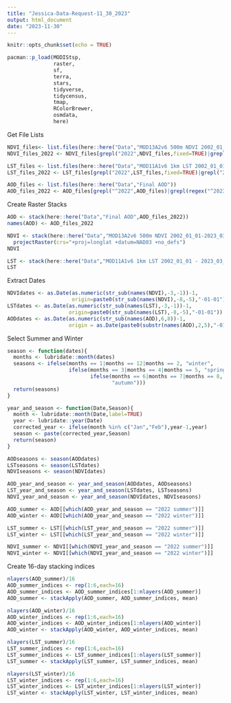 ```yaml
---
title: "Jessica-Data-Request-11_30_2023"
output: html_document
date: "2023-11-30"
---
```


```r
knitr::opts_chunk$set(echo = TRUE)
```

```r
pacman::p_load(MODIStsp,
               raster,
               sf,
               terra,
               stars,
               tidyverse,
               tidycensus,
               tmap,
               RColorBrewer,
               osmdata,
               here)
```

Get File Lists
```r
NDVI_files<- list.files(here::here("Data","MOD13A2v6 500m NDVI 2002_01_01-2023_03_23","NDVI"))
NDVI_files_2022 <- NDVI_files[grepl("2022",NDVI_files,fixed=TRUE)|grepl("2023",NDVI_files,fixed=TRUE)]

LST_files <- list.files(here::here("Data","MOD11A1v6 1km LST 2002_01_01 - 2023_03_23","LST_Day_1km"))
LST_files_2022 <- LST_files[grepl("2022",LST_files,fixed=TRUE)|grepl("2023",LST_files,fixed=TRUE)]

AOD_files <- list.files(here::here("Data","Final AOD"))
AOD_files_2022 <- AOD_files[grepl("^2022",AOD_files)|grepl(regex("^2023"),AOD_files)]
```


Create Raster Stacks
```r
AOD <- stack(here::here("Data","Final AOD",AOD_files_2022))
names(AOD) <- AOD_files_2022

NDVI <- stack(here::here("Data","MOD13A2v6 500m NDVI 2002_01_01-2023_03_23","NDVI",NDVI_files_2022)) %>%
  projectRaster(crs="+proj=longlat +datum=NAD83 +no_defs")
NDVI

LST <- stack(here::here("Data","MOD11A1v6 1km LST 2002_01_01 - 2023_03_23","LST_Day_1km",LST_files_2022))
LST

```


Extract Dates
```r
NDVIdates <- as.Date(as.numeric(str_sub(names(NDVI),-3,-1))-1,
                     origin=paste0(str_sub(names(NDVI),-8,-5),"-01-01"))
LSTdates <- as.Date(as.numeric(str_sub(names(LST),-3,-1))-1,
                    origin=paste0(str_sub(names(LST),-8,-5),"-01-01"))
AODdates <- as.Date(as.numeric(str_sub(names(AOD),6,8))-1,
                    origin = as.Date(paste0(substr(names(AOD),2,5),"-01-01")))
```
Select Summer and Winter
```r
season <- function(dates){
  months <- lubridate::month(dates)
  seasons <- ifelse(months == 1|months == 12|months == 2, "winter",
                    ifelse(months == 3|months == 4|months == 5, "spring",
                           ifelse(months == 6|months == 7|months == 8, "summer",
                                  "autumn")))
  return(seasons)
}

year_and_season <- function(Date,Season){
  month <- lubridate::month(Date,label=TRUE)
  year <- lubridate::year(Date)
  corrected_year <- ifelse(month %in% c("Jan","Feb"),year-1,year)
  season <- paste(corrected_year,Season)
  return(season)
}

AODseasons <- season(AODdates)
LSTseasons <- season(LSTdates)
NDVIseasons <- season(NDVIdates)

AOD_year_and_season <- year_and_season(AODdates, AODseasons)
LST_year_and_season <- year_and_season(LSTdates, LSTseasons)
NDVI_year_and_season <- year_and_season(NDVIdates, NDVIseasons)

AOD_summer <- AOD[[which(AOD_year_and_season == "2022 summer")]]
AOD_winter <- AOD[[which(AOD_year_and_season == "2022 winter")]]

LST_summer <- LST[[which(LST_year_and_season == "2022 summer")]]
LST_winter <- LST[[which(LST_year_and_season == "2022 winter")]]

NDVI_summer <- NDVI[[which(NDVI_year_and_season == "2022 summer")]]
NDVI_winter <- NDVI[[which(NDVI_year_and_season == "2022 winter")]]
```




Create 16-day stacking indices
```r
nlayers(AOD_summer)/16
AOD_summer_indices <- rep(1:6,each=16)
AOD_summer_indices <- AOD_summer_indices[1:nlayers(AOD_summer)]
AOD_summer <- stackApply(AOD_summer, AOD_summer_indices, mean)

nlayers(AOD_winter)/16
AOD_winter_indices <- rep(1:6,each=16)
AOD_winter_indices <- AOD_winter_indices[1:nlayers(AOD_winter)]
AOD_winter <- stackApply(AOD_winter, AOD_winter_indices, mean)

nlayers(LST_summer)/16
LST_summer_indices <- rep(1:6,each=16)
LST_summer_indices <- LST_summer_indices[1:nlayers(LST_summer)]
LST_summer <- stackApply(LST_summer, LST_summer_indices, mean)

nlayers(LST_winter)/16
LST_winter_indices <- rep(1:6,each=16)
LST_winter_indices <- LST_winter_indices[1:nlayers(LST_winter)]
LST_winter <- stackApply(LST_winter, LST_winter_indices, mean)
```


```r

```



